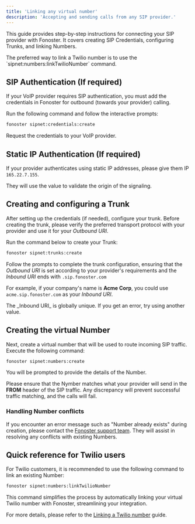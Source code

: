 ```yaml
---
title: 'Linking any virtual number'
description: 'Accepting and sending calls from any SIP provider.'
---
```


This guide provides step-by-step instructions for connecting your SIP provider with Fonoster. It covers creating SIP Credentials, configuring Trunks, and linking Numbers. 

<Note>
The preferred way to link a Twilio number is to use the `sipnet:numbers:linkTwilioNumber` command.
</Note>

## SIP Authentication (If required)

If your VoIP provider requires SIP authentication, you must add the credentials in Fonoster for outbound (towards your provider) calling.

Run the following command and follow the interactive prompts:

```bash
fonoster sipnet:credentials:create
```

Request the credentials to your VoIP provider.

## Static IP Authentication (If required)

If your provider authenticates using static IP addresses, please give them IP `165.22.7.155`.

They will use the value to validate the origin of the signaling.

## Creating and configuring a Trunk

After setting up the credentials (if needed), configure your trunk. Before creating the trunk, please verify the preferred transport protocol with your provider and use it for your _Outbound URI_.

Run the command below to create your Trunk:

```bash
fonoster sipnet:trunks:create
```

Follow the prompts to complete the trunk configuration, ensuring that the _Outbound URI_ is set according to your provider's requirements and the _Inbound URI_ ends with `.sip.fonoster.com`

For example, if your company's name is **Acme Corp**, you could use `acme.sip.fonoster.com` as your _Inbound URI_.

<Note>
The _Inbound URI_ is globally unique. If you get an error, try using another value.
</Note>

## Creating the virtual Number

Next, create a virtual number that will be used to route incoming SIP traffic. Execute the following command:

```bash
fonoster sipnet:numbers:create
```

You will be prompted to provide the details of the Number.

Please ensure that the Nymber matches what your provider will send in the **FROM** header of the SIP traffic. Any discrepancy will prevent successful traffic matching, and the calls will fail.

### Handling Number conflicts

If you encounter an error message such as "Number already exists" during creation, please contact the [Fonoster support team](https://discord.gg/4QWgSz4hTC). They will assist in resolving any conflicts with existing Numbers.

## Quick reference for Twilio users

For Twilio customers, it is recommended to use the following command to link an existing Number:

```bash
fonoster sipnet:numbers:linkTwilioNumber
```

This command simplifies the process by automatically linking your virtual Twilio number with Fonoster, streamlining your integration.

For more details, please refer to the [Linking a Twilio number](./linking-a-twilio-number) guide.